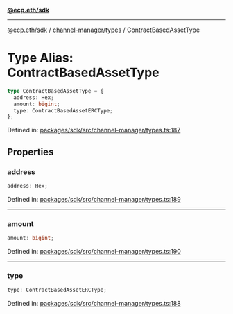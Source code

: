[**@ecp.eth/sdk**](../../../index.mdx)

***

[@ecp.eth/sdk](/sdk-reference/index.mdx) / [channel-manager/types](/sdk-reference/channel-manager/types/index.mdx) / ContractBasedAssetType

# Type Alias: ContractBasedAssetType

```ts
type ContractBasedAssetType = {
  address: Hex;
  amount: bigint;
  type: ContractBasedAssetERCType;
};
```

Defined in: [packages/sdk/src/channel-manager/types.ts:187](https://github.com/ecp-eth/comments-monorepo/blob/main/packages/sdk/src/channel-manager/types.ts#L187)

## Properties

### address

```ts
address: Hex;
```

Defined in: [packages/sdk/src/channel-manager/types.ts:189](https://github.com/ecp-eth/comments-monorepo/blob/main/packages/sdk/src/channel-manager/types.ts#L189)

***

### amount

```ts
amount: bigint;
```

Defined in: [packages/sdk/src/channel-manager/types.ts:190](https://github.com/ecp-eth/comments-monorepo/blob/main/packages/sdk/src/channel-manager/types.ts#L190)

***

### type

```ts
type: ContractBasedAssetERCType;
```

Defined in: [packages/sdk/src/channel-manager/types.ts:188](https://github.com/ecp-eth/comments-monorepo/blob/main/packages/sdk/src/channel-manager/types.ts#L188)
